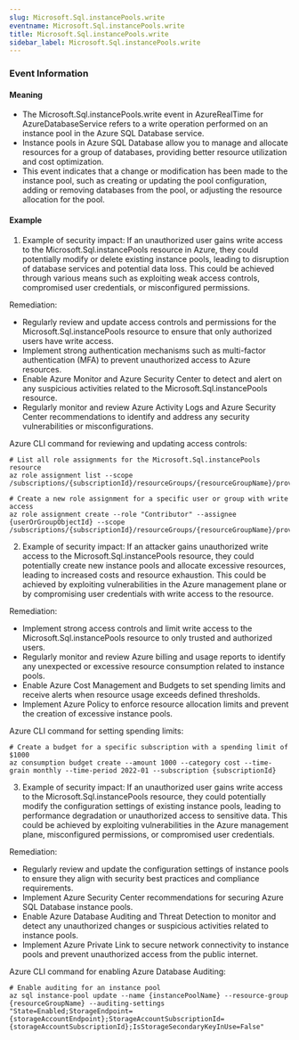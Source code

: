 ```yaml
--- 
slug: Microsoft.Sql.instancePools.write
eventname: Microsoft.Sql.instancePools.write
title: Microsoft.Sql.instancePools.write
sidebar_label: Microsoft.Sql.instancePools.write
---
```

                       
### Event Information

#### Meaning

- The Microsoft.Sql.instancePools.write event in AzureRealTime for AzureDatabaseService refers to a write operation performed on an instance pool in the Azure SQL Database service.
- Instance pools in Azure SQL Database allow you to manage and allocate resources for a group of databases, providing better resource utilization and cost optimization.
- This event indicates that a change or modification has been made to the instance pool, such as creating or updating the pool configuration, adding or removing databases from the pool, or adjusting the resource allocation for the pool.

#### Example

1. Example of security impact: If an unauthorized user gains write access to the Microsoft.Sql.instancePools resource in Azure, they could potentially modify or delete existing instance pools, leading to disruption of database services and potential data loss. This could be achieved through various means such as exploiting weak access controls, compromised user credentials, or misconfigured permissions.

Remediation:
- Regularly review and update access controls and permissions for the Microsoft.Sql.instancePools resource to ensure that only authorized users have write access.
- Implement strong authentication mechanisms such as multi-factor authentication (MFA) to prevent unauthorized access to Azure resources.
- Enable Azure Monitor and Azure Security Center to detect and alert on any suspicious activities related to the Microsoft.Sql.instancePools resource.
- Regularly monitor and review Azure Activity Logs and Azure Security Center recommendations to identify and address any security vulnerabilities or misconfigurations.

Azure CLI command for reviewing and updating access controls:
```
# List all role assignments for the Microsoft.Sql.instancePools resource
az role assignment list --scope /subscriptions/{subscriptionId}/resourceGroups/{resourceGroupName}/providers/Microsoft.Sql/instancePools/{instancePoolName}

# Create a new role assignment for a specific user or group with write access
az role assignment create --role "Contributor" --assignee {userOrGroupObjectId} --scope /subscriptions/{subscriptionId}/resourceGroups/{resourceGroupName}/providers/Microsoft.Sql/instancePools/{instancePoolName}
```

2. Example of security impact: If an attacker gains unauthorized write access to the Microsoft.Sql.instancePools resource, they could potentially create new instance pools and allocate excessive resources, leading to increased costs and resource exhaustion. This could be achieved by exploiting vulnerabilities in the Azure management plane or by compromising user credentials with write access to the resource.

Remediation:
- Implement strong access controls and limit write access to the Microsoft.Sql.instancePools resource to only trusted and authorized users.
- Regularly monitor and review Azure billing and usage reports to identify any unexpected or excessive resource consumption related to instance pools.
- Enable Azure Cost Management and Budgets to set spending limits and receive alerts when resource usage exceeds defined thresholds.
- Implement Azure Policy to enforce resource allocation limits and prevent the creation of excessive instance pools.

Azure CLI command for setting spending limits:
```
# Create a budget for a specific subscription with a spending limit of $1000
az consumption budget create --amount 1000 --category cost --time-grain monthly --time-period 2022-01 --subscription {subscriptionId}
```

3. Example of security impact: If an unauthorized user gains write access to the Microsoft.Sql.instancePools resource, they could potentially modify the configuration settings of existing instance pools, leading to performance degradation or unauthorized access to sensitive data. This could be achieved by exploiting vulnerabilities in the Azure management plane, misconfigured permissions, or compromised user credentials.

Remediation:
- Regularly review and update the configuration settings of instance pools to ensure they align with security best practices and compliance requirements.
- Implement Azure Security Center recommendations for securing Azure SQL Database instance pools.
- Enable Azure Database Auditing and Threat Detection to monitor and detect any unauthorized changes or suspicious activities related to instance pools.
- Implement Azure Private Link to secure network connectivity to instance pools and prevent unauthorized access from the public internet.

Azure CLI command for enabling Azure Database Auditing:
```
# Enable auditing for an instance pool
az sql instance-pool update --name {instancePoolName} --resource-group {resourceGroupName} --auditing-settings "State=Enabled;StorageEndpoint={storageAccountEndpoint};StorageAccountSubscriptionId={storageAccountSubscriptionId};IsStorageSecondaryKeyInUse=False"
```


 
